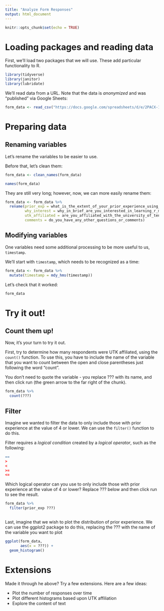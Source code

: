 ```yaml
---
title: "Analyze Form Responses"
output: html_document
---
```


```r
knitr::opts_chunk$set(echo = TRUE)
```

# Loading packages and reading data

First, we'll load two packages that we will use. These add particular functionality
to R.

```r
library(tidyverse)
library(janitor)
library(lubridate)
```

We'll read data from a URL. Note that the data is *anonymized* and was "published" via
Google Sheets:

```r
form_data <- read_csv("https://docs.google.com/spreadsheets/d/e/2PACX-1vQWUfMMUboX4YMwz97zz_Z-lh2NrBbMbxVOf56LQooDHtdepLh-_-yXKOLOGHNdRmZI2Xn2kUVtstHH/pub?output=csv")
```

# Preparing data

## Renaming variables

Let's rename the variables to be easier to use.

Before that, let's clean them:

```r
form_data <- clean_names(form_data)

names(form_data)
```

They are still very long; however, now, we can more easily rename them:

```r
form_data <- form_data %>% 
  rename(prior_exp = what_is_the_extent_of_your_prior_experience_using_r_markdown,
         why_interest = why_in_brief_are_you_interested_in_learning_r_markdown_or_r,
         utk_affiliated = are_you_affiliated_with_the_university_of_tennessee_knoxville_as_a_student_or_faculty_staff_member,
         comments = do_you_have_any_other_questions_or_comments)
```

## Modifying variables

One variables need some additional processing to be more useful to us, `timestamp`.

We'll start with `timestamp`, which needs to be recognized as a time:

```r
form_data <- form_data %>% 
  mutate(timestamp = mdy_hms(timestamp))
```

Let's check that it worked:

```r
form_data
```

# Try it out!

## Count them up!

Now, it's your turn to try it out.

First, try to determine how many respondents were UTK affiliated, using the `count()` 
function. To use this, you have to include the name of the variable that you want
to count between the open and close parentheses just following the word "count".

You don't need to quote the variable - you replace ??? with its name, and then 
click run (the green arrow to the far right of the chunk).

```r
form_data %>% 
  count(???)
```

## Filter

Imagine we wanted to filter the data to only include those with prior experience 
at the value of 4 or lower. We can use the `filter()` function to do this.

Filter requires a *logical condition* created by a *logical operator*, such as 
the following:

```r
==
>
<
>=
<=
```

Which logical operator can you use to only include those with prior experience 
at the value of 4 or lower? Replace ??? below and then click run to see the 
result.

```r
form_data %>% 
  filter(prior_exp ???)
```

##

Last, imagine that we wish to plot the distribution of prior experience. We 
can use the ggplot2 package to do this, replacing the ??? with the name of 
the variable you want to plot

```r
ggplot(form_data, 
       aes(x = ???)) +
  geom_histogram()
```

# Extensions

Made it through he above? Try a few extensions. Here are a few ideas:

- Plot the number of responses over time
- Plot different histograms based upon UTK affiliation
- Explore the content of text